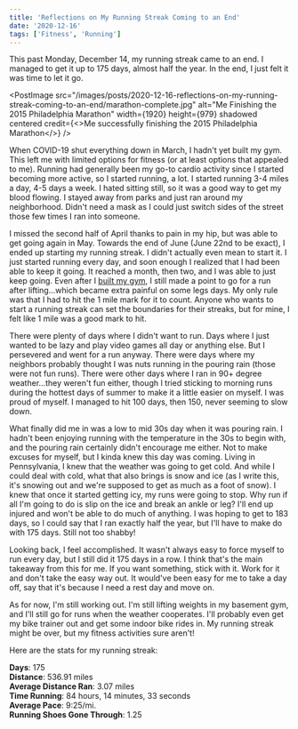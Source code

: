 ```yaml
---
title: 'Reflections on My Running Streak Coming to an End'
date: '2020-12-16'
tags: ['Fitness', 'Running']
---
```


This past Monday, December 14, my running streak came to an end. I managed to get it up to 175 days, almost half the year. In the end, I just felt it was time to let it go.

<PostImage
    src="/images/posts/2020-12-16-reflections-on-my-running-streak-coming-to-an-end/marathon-complete.jpg"
    alt="Me Finishing the 2015 Philadelphia Marathon"
    width={1920}
    height={979}
    shadowed
    centered
    credit={<>Me successfully finishing the 2015 Philadelphia Marathon</>}
/>

When COVID-19 shut everything down in March, I hadn't yet built my gym. This left me with limited options for fitness (or at least options that appealed to me). Running had generally been my go-to cardio activity since I started becoming more active, so I started running, a lot. I started running 3-4 miles a day, 4-5 days a week. I hated sitting still, so it was a good way to get my blood flowing. I stayed away from parks and just ran around my neighborhood. Didn't need a mask as I could just switch sides of the street those few times I ran into someone.

I missed the second half of April thanks to pain in my hip, but was able to get going again in May. Towards the end of June (June 22nd to be exact), I ended up starting my running streak. I didn't actually even mean to start it. I just started running every day, and soon enough I realized that I had been able to keep it going. It reached a month, then two, and I was able to just keep going. Even after I [built my gym](/2020/08/04/so-i-finally-built-a-home-gym.html), I still made a point to go for a run after lifting...which became extra painful on some legs days. My only rule was that I had to hit the 1 mile mark for it to count. Anyone who wants to start a running streak can set the boundaries for their streaks, but for mine, I felt like 1 mile was a good mark to hit.

There were plenty of days where I didn't want to run. Days where I just wanted to be lazy and play video games all day or anything else. But I persevered and went for a run anyway. There were days where my neighbors probably thought I was nuts running in the pouring rain (those were not fun runs). There were other days where I ran in 90+ degree weather...they weren't fun either, though I tried sticking to morning runs during the hottest days of summer to make it a little easier on myself. I was proud of myself. I managed to hit 100 days, then 150, never seeming to slow down.

What finally did me in was a low to mid 30s day when it was pouring rain. I hadn't been enjoying running with the temperature in the 30s to begin with, and the pouring rain certainly didn't encourage me either. Not to make excuses for myself, but I kinda knew this day was coming. Living in Pennsylvania, I knew that the weather was going to get cold. And while I could deal with cold, what that also brings is snow and ice (as I write this, it's snowing out and we're supposed to get as much as a foot of snow). I knew that once it started getting icy, my runs were going to stop. Why run if all I'm going to do is slip on the ice and break an ankle or leg? I'll end up injured and won't be able to do much of anything. I was hoping to get to 183 days, so I could say that I ran exactly half the year, but I'll have to make do with 175 days. Still not too shabby!

Looking back, I feel accomplished. It wasn't always easy to force myself to run every day, but I still did it 175 days in a row. I think that's the main takeaway from this for me. If you want something, stick with it. Work for it and don't take the easy way out. It would've been easy for me to take a day off, say that it's because I need a rest day and move on.

As for now, I'm still working out. I'm still lifting weights in my basement gym, and I'll still go for runs when the weather cooperates. I'll probably even get my bike trainer out and get some indoor bike rides in. My running streak might be over, but my fitness activities sure aren't!

Here are the stats for my running streak:

<div style={{ marginBottom: 5 }}>
    <strong>Days</strong>: 175
</div>
<div style={{ marginBottom: 5 }}>
    <strong>Distance</strong>: 536.91 miles
</div>
<div style={{ marginBottom: 5 }}>
    <strong>Average Distance Ran</strong>: 3.07 miles
</div>
<div style={{ marginBottom: 5 }}>
    <strong>Time Running</strong>: 84 hours, 14 minutes, 33 seconds
</div>
<div style={{ marginBottom: 5 }}>
    <strong>Average Pace</strong>: 9:25/mi.
</div>
<div style={{ marginBottom: 5 }}>
    <strong>Running Shoes Gone Through</strong>: 1.25
</div>
